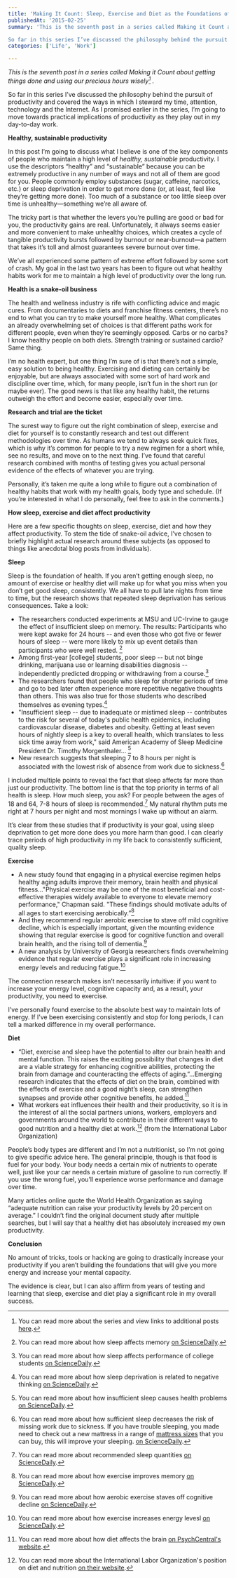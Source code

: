 ```yaml
---
title: 'Making It Count: Sleep, Exercise and Diet as the Foundations of Energy'
publishedAt: '2015-02-25'
summary: 'This is the seventh post in a series called Making it Count about getting things done and using our precious hours wisely[^1] .

So far in this series I’ve discussed the philosophy behind the pursuit...'
categories: ['Life', 'Work']

---
```


*This is the seventh post in a series called Making it Count about getting things done and using our precious hours wisely[^1] .*

So far in this series I’ve discussed the philosophy behind the pursuit of productivity and covered the ways in which I steward my time, attention, technology and the Internet. As I promised earlier in the series, I’m going to move towards practical implications of productivity as they play out in my day-to-day work.

**Healthy, sustainable productivity**

In this post I’m going to discuss what I believe is one of the key components of people who maintain a high level of *healthy, sustainable* productivity. I use the descriptors “healthy” and “sustainable” because you can be extremely productive in any number of ways and not all of them are good for you. People commonly employ substances (sugar, caffeine, narcotics, etc.) or sleep deprivation in order to get more done (or, at least, feel like they’re getting more done). Too much of a substance or too little sleep over time is unhealthy—something we’re all aware of.

The tricky part is that whether the levers you’re pulling are good or bad for you, the productivity gains are real. Unfortunately, it always seems easier and more convenient to make unhealthy choices, which creates a cycle of tangible productivity bursts followed by burnout or near-burnout—a pattern that takes it’s toll and almost guarantees severe burnout over time.

We’ve all experienced some pattern of extreme effort followed by some sort of crash. My goal in the last two years has been to figure out what healthy habits work for me to maintain a high level of productivity over the long run.

**Health is a snake-oil business**

The health and wellness industry is rife with conflicting advice and magic cures. From documentaries to diets and franchise fitness centers, there’s no end to what you can try to make yourself more healthy. What complicates an already overwhelming set of choices is that different paths work for different people, even when they’re seemingly opposed. Carbs or no carbs? I know healthy people on both diets. Strength training or sustained cardio? Same thing.

I’m no health expert, but one thing I’m sure of is that there’s not a simple, easy solution to being healthy. Exercising and dieting can certainly be enjoyable, but are always associated with some sort of hard work and discipline over time, which, for many people, isn’t fun in the short run (or maybe ever). The good news is that like any healthy habit, the returns outweigh the effort and become easier, especially over time.

**Research and trial are the ticket**

The surest way to figure out the right combination of sleep, exercise and diet for yourself is to constantly research and test out different methodologies over time. As humans we tend to always seek quick fixes, which is why it’s common for people to try a new regimen for a short while, see no results, and move on to the next thing. I’ve found that careful research combined with months of testing gives you actual personal evidence of the effects of whatever you are trying.

Personally, it’s taken me quite a long while to figure out a combination of healthy habits that work with my health goals, body type and schedule. (If you’re interested in what I do personally, feel free to ask in the comments.)

**How sleep, exercise and diet affect productivity**

Here are a few specific thoughts on sleep, exercise, diet and how they affect productivity. To stem the tide of snake-oil advice, I’ve chosen to briefly highlight actual research around these subjects (as opposed to things like anecdotal blog posts from individuals).

**Sleep**

Sleep is the foundation of health. If you aren’t getting enough sleep, no amount of exercise or healthy diet will make up for what you miss when you don’t get good sleep, consistently. We all have to pull late nights from time to time, but the research shows that repeated sleep deprivation has serious consequences. Take a look:

-   The researchers conducted experiments at MSU and UC-Irvine to gauge the effect of insufficient sleep on memory. The results: Participants who were kept awake for 24 hours -- and even those who got five or fewer hours of sleep -- were more likely to mix up event details than participants who were well rested. [^2]
-   Among first-year [college] students, poor sleep -- but not binge drinking, marijuana use or learning disabilities diagnosis -- independently predicted dropping or withdrawing from a course.[^3]
-   The researchers found that people who sleep for shorter periods of time and go to bed later often experience more repetitive negative thoughts than others. This was also true for those students who described themselves as evening types.[^4]
-   "Insufficient sleep -- due to inadequate or mistimed sleep -- contributes to the risk for several of today's public health epidemics, including cardiovascular disease, diabetes and obesity. Getting at least seven hours of nightly sleep is a key to overall health, which translates to less sick time away from work," said American Academy of Sleep Medicine President Dr. Timothy Morgenthaler… [^5]
-   New research suggests that sleeping 7 to 8 hours per night is associated with the lowest risk of absence from work due to sickness.[^6]

I included multiple points to reveal the fact that sleep affects far more than just our productivity. The bottom line is that the top priority in terms of all health is sleep. How much sleep, you ask? For people between the ages of 18 and 64, 7-8 hours of sleep is recommended.[^7] My natural rhythm puts me right at 7 hours per night and most mornings I wake up without an alarm.

It’s clear from these studies that if productivity is your goal, using sleep deprivation to get more done does you more harm than good. I can clearly trace periods of high productivity in my life back to consistently sufficient, quality sleep.

**Exercise**

-   A new study found that engaging in a physical exercise regimen helps healthy aging adults improve their memory, brain health and physical fitness..."Physical exercise may be one of the most beneficial and cost-effective therapies widely available to everyone to elevate memory performance," Chapman said. "These findings should motivate adults of all ages to start exercising aerobically.”[^8]
-   And they recommend regular aerobic exercise to stave off mild cognitive decline, which is especially important, given the mounting evidence showing that regular exercise is good for cognitive function and overall brain health, and the rising toll of dementia.[^9]
-   A new analysis by University of Georgia researchers finds overwhelming evidence that regular exercise plays a significant role in increasing energy levels and reducing fatigue.[^10]

The connection research makes isn’t necessarily intuitive: if you want to increase your energy level, cognitive capacity and, as a result, your productivity, you need to exercise. 

I’ve personally found exercise to the absolute best way to maintain lots of energy. If I’ve been exercising consistently and stop for long periods, I can tell a marked difference in my overall performance.

**Diet**

-   “Diet, exercise and sleep have the potential to alter our brain health and mental function. This raises the exciting possibility that changes in diet are a viable strategy for enhancing cognitive abilities, protecting the brain from damage and counteracting the effects of aging.”...Emerging research indicates that the effects of diet on the brain, combined with the effects of exercise and a good night’s sleep, can strengthen synapses and provide other cognitive benefits, he added.[^11]
-   What workers eat influences their health and their productivity, so it is in the interest of all the social partners unions, workers, employers and governments around the world to contribute in their different ways to good nutrition and a healthy diet at work.[^12] (from the International Labor Organization)

People’s body types are different and I’m not a nutritionist, so I’m not going to give specific advice here. The general principle, though is that food is fuel for your body. Your body needs a certain mix of nutrients to operate well, just like your car needs a certain mixture of gasoline to run correctly. If you use the wrong fuel, you’ll experience worse performance and damage over time.

Many articles online quote the World Health Organization as saying “adequate nutrition can raise your productivity levels by 20 percent on average.” I couldn’t find the original document study after multiple searches, but I will say that a healthy diet has absolutely increased my own productivity.

**Conclusion**

No amount of tricks, tools or hacking are going to drastically increase your productivity if you aren’t building the foundations that will give you more energy and increase your mental capacity.

The evidence is clear, but I can also affirm from years of testing and learning that sleep, exercise and diet play a significant role in my overall success.

[^1]: You can read more about the series and view links to additional posts [here](/blog/making-it-count-introduction).

[^2]: You can read more about how sleep affects memory [on ScienceDaily](http://www.sciencedaily.com/releases/2014/07/140721100414.htm).

[^3]: You can read more about how sleep affects performance of college students [on ScienceDaily](http://www.sciencedaily.com/releases/2014/06/140602102011.htm).

[^4]: You can read more about how sleep deprivation is related to negative thinking [on ScienceDaily](http://www.sciencedaily.com/releases/2014/12/141204091129.htm).

[^5]: You can read more about how insufficient sleep causes health problems [on ScienceDaily](http://www.sciencedaily.com/releases/2014/09/140903163633.htm).

[^6]: You can read more about how sufficient sleep decreases the risk of missing work due to sickness. If you have trouble sleeping, you made need to check out a new mattress in a range of [mattress sizes](https://www.leesa.com/pages/size-guide) that you can buy, this will improve your sleeping. [on ScienceDaily](http://www.sciencedaily.com/releases/2014/09/140903163633.htm).

[^7]: You can read more about recommended sleep quantities [on ScienceDaily](http://www.sciencedaily.com/releases/2015/02/150211132111.htm).

[^8]: You can read more about how exercise improves memory [on ScienceDaily](http://www.sciencedaily.com/releases/2013/11/131112105024.htm).

[^9]: You can read more about how aerobic exercise staves off cognitive decline [on ScienceDaily](http://www.sciencedaily.com/releases/2014/04/140408213545.htm).

[^10]: You can read more about how exercise increases energy levesl [on ScienceDaily](http://www.sciencedaily.com/releases/2006/11/061101151005.htm).

[^11]: You can read more about how diet affects the brain [on PsychCentral's website](http://psychcentral.com/news/2008/07/10/healthy-food-can-improve-mental-health/2587.html).

[^12]: You can read more about the International Labor Organization's position on diet and nutrition [on their website](http://www.ilo.org/safework/areasofwork/WCMS_118393/lang--en/index.htm).

